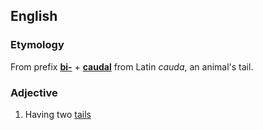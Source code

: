 ==English==
===Etymology===
From prefix '''[[bi-]]''' + '''[[caudal]]''' from Latin ''cauda'', an animal's tail.

===Adjective===
# Having two [[tail]]s